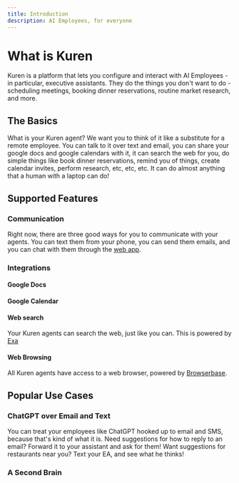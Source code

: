 ```yaml
---
title: Introduction
description: AI Employees, for everyone
---
```


# What is Kuren

Kuren is a platform that lets you configure and interact with AI Employees - in particular, executive assistants. They do the things you don't want to do - scheduling meetings, booking dinner reservations, routine market research, and more.

## The Basics

What is your Kuren agent? We want you to think of it like a substitute for a remote employee. You can talk to it over text and email, you can share your google docs and google calendars with it, it can search the web for you, do simple things like book dinner reservations, remind you of things, create calendar invites, perform research, etc, etc, etc. It can do almost anything that a human with a laptop can do!

## Supported Features

### Communication

Right now, there are three good ways for you to communicate with your agents. You can text them from your phone, you can send them emails, and you can chat with them through the [web app](https://app.kuren.ai/chat).

### Integrations

#### Google Docs

#### Google Calendar

#### Web search

Your Kuren agents can search the web, just like you can. This is powered by [Exa](exa.ai)

#### Web Browsing

All Kuren agents have access to a web browser, powered by [Browserbase](browserbase.com). 

## Popular Use Cases

### ChatGPT over Email and Text 

You can treat your employees like ChatGPT hooked up to email and SMS, because that's kind of what it is. Need suggestions for how to reply to an email? Forward it to your assistant and ask for them! Want suggestions for restaurants near you? Text your EA, and see what he thinks!

### 

### A Second Brain

